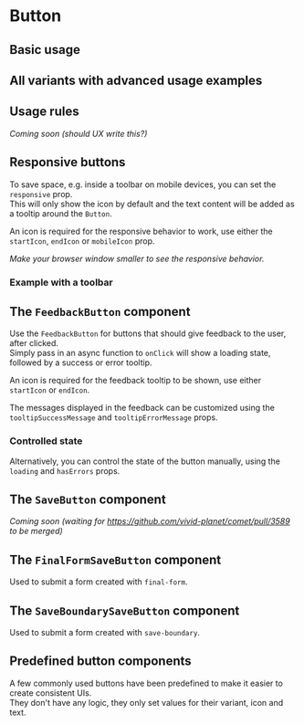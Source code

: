 
# Button

## Basic usage

<AdminComponentStory componentName="button" storyName="basic-example" />

## All variants with advanced usage examples

<AdminComponentStory componentName="button" storyName="advanced-examples" />

## Usage rules

_Coming soon (should UX write this?)_

## Responsive buttons

To save space, e.g. inside a toolbar on mobile devices, you can set the `responsive` prop. <br/>
This will only show the icon by default and the text content will be added as a tooltip around the `Button`.

An icon is required for the responsive behavior to work, use either the `startIcon`, `endIcon` or `mobileIcon` prop.

_Make your browser window smaller to see the responsive behavior._

<AdminComponentStory componentName="button" storyName="responsive-example" />

### Example with a toolbar

<AdminComponentStory componentName="button" storyName="responsive-example-in-toolbar" />

## The `FeedbackButton` component

Use the `FeedbackButton` for buttons that should give feedback to the user, after clicked. <br/>
Simply pass in an async function to `onClick` will show a loading state, followed by a success or error tooltip.

An icon is required for the feedback tooltip to be shown, use either `startIcon` or `endIcon`.

The messages displayed in the feedback can be customized using the `tooltipSuccessMessage` and `tooltipErrorMessage` props.

<AdminComponentStory componentName="button" storyName="feedback-button-example" />

### Controlled state

Alternatively, you can control the state of the button manually, using the `loading` and `hasErrors` props.

<AdminComponentStory componentName="button" storyName="feedback-button-controlled-state" />

## The `SaveButton` component

_Coming soon (waiting for https://github.com/vivid-planet/comet/pull/3589 to be merged)_

<AdminComponentStory componentName="button" storyName="save-button-example" />

## The `FinalFormSaveButton` component

Used to submit a form created with `final-form`.

<AdminComponentStory componentName="button" storyName="final-form-save-button-example" />

## The `SaveBoundarySaveButton` component

Used to submit a form created with `save-boundary`.

<AdminComponentStory componentName="button" storyName="save-boundary-save-button-example" />

## Predefined button components

A few commonly used buttons have been predefined to make it easier to create consistent UIs. <br />
They don't have any logic, they only set values for their variant, icon and text.

<AdminComponentStory componentName="button" storyName="predefined-buttons-example" />
